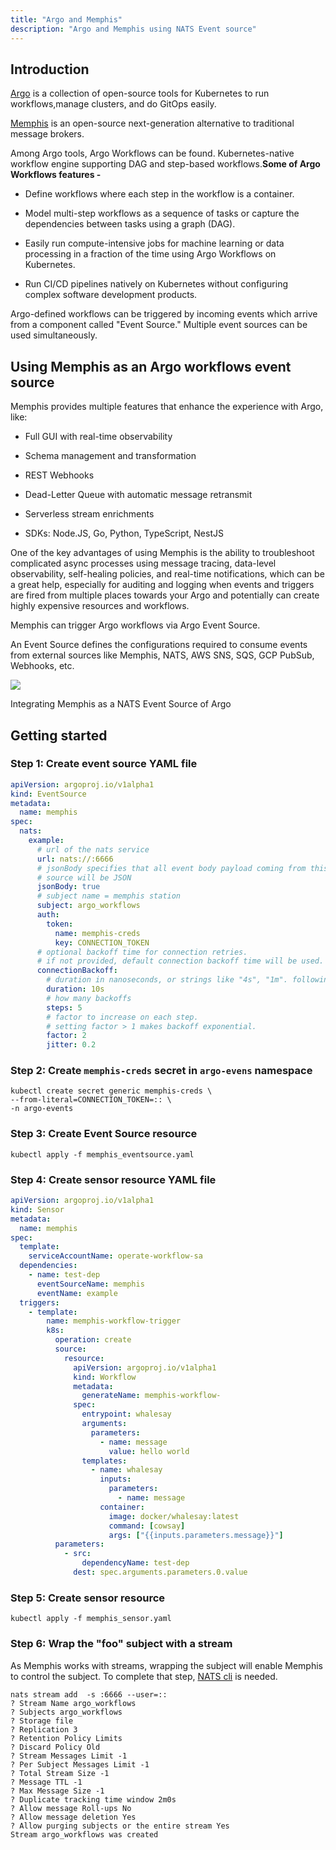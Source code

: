 ```yaml
---
title: "Argo and Memphis"
description: "Argo and Memphis using NATS Event source"
---
```


## Introduction

[Argo](https://argoproj.github.io/) is a collection of open-source tools for
Kubernetes to run workflows,manage clusters, and do GitOps easily.

[Memphis](https://memphis.dev) is an open-source next-generation alternative to
traditional message brokers.

Among Argo tools, Argo Workflows can be found. Kubernetes-native workflow engine
supporting DAG and step-based workflows.**Some of Argo Workflows features -**

- Define workflows where each step in the workflow is a container.

- Model multi-step workflows as a sequence of tasks or capture the dependencies
  between tasks using a graph (DAG).

- Easily run compute-intensive jobs for machine learning or data processing in a
  fraction of the time using Argo Workflows on Kubernetes.

- Run CI/CD pipelines natively on Kubernetes without configuring complex
  software development products.

Argo-defined workflows can be triggered by incoming events which arrive from a
component called "Event Source." Multiple event sources can be used
simultaneously.

## Using Memphis as an Argo workflows event source

Memphis provides multiple features that enhance the experience with Argo, like:

- Full GUI with real-time observability

- Schema management and transformation

- REST Webhooks

- Dead-Letter Queue with automatic message retransmit

- Serverless stream enrichments

- SDKs: Node.JS, Go, Python, TypeScript, NestJS

One of the key advantages of using Memphis is the ability to troubleshoot
complicated async processes using message tracing, data-level observability,
self-healing policies, and real-time notifications, which can be a great help,
especially for auditing and logging when events and triggers are fired from
multiple places towards your Argo and potentially can create highly expensive
resources and workflows.

Memphis can trigger Argo workflows via Argo Event Source.

An Event Source defines the configurations required to consume events from
external sources like Memphis, NATS, AWS SNS, SQS, GCP PubSub, Webhooks, etc.

![](/sdks-protocols/images/argo.jpeg)

Integrating Memphis as a NATS Event Source of Argo

## Getting started

### Step 1: Create event source YAML file

```yaml memphis_eventsource.yaml
apiVersion: argoproj.io/v1alpha1
kind: EventSource
metadata:
  name: memphis
spec:
  nats:
    example:
      # url of the nats service
      url: nats://:6666
      # jsonBody specifies that all event body payload coming from this
      # source will be JSON
      jsonBody: true
      # subject name = memphis station
      subject: argo_workflows
      auth:
        token:
          name: memphis-creds
          key: CONNECTION_TOKEN
      # optional backoff time for connection retries.
      # if not provided, default connection backoff time will be used.
      connectionBackoff:
        # duration in nanoseconds, or strings like "4s", "1m". following value is 10 seconds
        duration: 10s
        # how many backoffs
        steps: 5
        # factor to increase on each step.
        # setting factor > 1 makes backoff exponential.
        factor: 2
        jitter: 0.2
```

### Step 2: Create `memphis-creds` secret in `argo-evens` namespace

```
kubectl create secret generic memphis-creds \
--from-literal=CONNECTION_TOKEN=:: \
-n argo-events
```

### Step 3: Create Event Source resource

```
kubectl apply -f memphis_eventsource.yaml
```

### Step 4: Create sensor resource YAML file

```yaml memphis_sensor.yaml
apiVersion: argoproj.io/v1alpha1
kind: Sensor
metadata:
  name: memphis
spec:
  template:
    serviceAccountName: operate-workflow-sa
  dependencies:
    - name: test-dep
      eventSourceName: memphis
      eventName: example
  triggers:
    - template:
        name: memphis-workflow-trigger
        k8s:
          operation: create
          source:
            resource:
              apiVersion: argoproj.io/v1alpha1
              kind: Workflow
              metadata:
                generateName: memphis-workflow-
              spec:
                entrypoint: whalesay
                arguments:
                  parameters:
                    - name: message
                      value: hello world
                templates:
                  - name: whalesay
                    inputs:
                      parameters:
                        - name: message
                    container:
                      image: docker/whalesay:latest
                      command: [cowsay]
                      args: ["{{inputs.parameters.message}}"]
          parameters:
            - src:
                dependencyName: test-dep
              dest: spec.arguments.parameters.0.value
```

### Step 5: Create sensor resource

```
kubectl apply -f memphis_sensor.yaml
```

### Step 6: Wrap the "foo" subject with a stream

As Memphis works with streams, wrapping the subject will enable Memphis to
control the subject. To complete that step,
[NATS cli](https://github.com/nats-io/natscli) is needed.

```
nats stream add  -s :6666 --user=::
? Stream Name argo_workflows
? Subjects argo_workflows
? Storage file
? Replication 3
? Retention Policy Limits
? Discard Policy Old
? Stream Messages Limit -1
? Per Subject Messages Limit -1
? Total Stream Size -1
? Message TTL -1
? Max Message Size -1
? Duplicate tracking time window 2m0s
? Allow message Roll-ups No
? Allow message deletion Yes
? Allow purging subjects or the entire stream Yes
Stream argo_workflows was created
```
